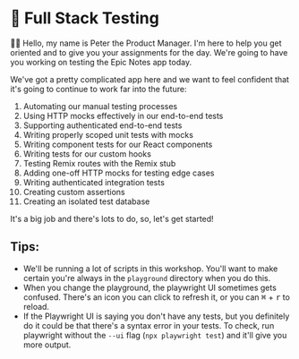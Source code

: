 # 🧪 Full Stack Testing

👨‍💼 Hello, my name is Peter the Product Manager. I'm here to help you get
oriented and to give you your assignments for the day. We're going to have you
working on testing the Epic Notes app today.

We've got a pretty complicated app here and we want to feel confident that it's
going to continue to work far into the future:

1. Automating our manual testing processes
2. Using HTTP mocks effectively in our end-to-end tests
3. Supporting authenticated end-to-end tests
4. Writing properly scoped unit tests with mocks
5. Writing component tests for our React components
6. Writing tests for our custom hooks
7. Testing Remix routes with the Remix stub
8. Adding one-off HTTP mocks for testing edge cases
9. Writing authenticated integration tests
10. Creating custom assertions
11. Creating an isolated test database

It's a big job and there's lots to do, so, let's get started!

## Tips:

- We'll be running a lot of scripts in this workshop. You'll want to make
  certain you're always in the `playground` directory when you do this.
- When you change the playground, the playwright UI sometimes gets confused.
  There's an icon you can click to refresh it, or you
  can <kbd>⌘</kbd> + <kbd>r</kbd> to reload.
- If the Playwright UI is saying you don't have any tests, but you definitely do
  it could be that there's a syntax error in your tests. To check, run
  playwright without the `--ui` flag (`npx playwright test`) and it'll give you
  more output.
